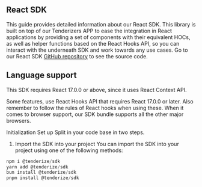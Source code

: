## React SDK

This guide provides detailed information about our React SDK.
This library is built on top of our Tenderizers APP to ease the integration in React applications by providing a set of components with their equivalent HOCs, as well as helper functions based on the React Hooks API, so you can interact with the underneath SDK and work towards any use cases.
Go to our React SDK [GitHub repository](https://github.com/Tenderize/sdk) to see the source code.

## Language support

This SDK requires React 17.0.0 or above, since it uses React Context API.

Some features, use React Hooks API that requires React 17.0.0 or later. Also remember to follow the rules of React hooks when using these. When it comes to browser support, our SDK bundle supports all the other major browsers.

Initialization
Set up Split in your code base in two steps.

1. Import the SDK into your project
   You can import the SDK into your project using one of the following methods:

```js filename="Install"  copy
npm i @tenderize/sdk
yarn add @tenderize/sdk
bun install @tenderize/sdk
pnpm install @tenderize/sdk
```
